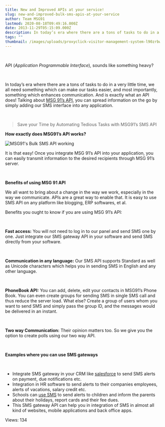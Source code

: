 ```yaml
---
title: New and Improved APIs at your service!
slug: new-and-improved-bulk-sms-apis-at-your-service
author: Team MSG91
lastmod: 2020-08-18T09:49:16.000Z
date: 2013-11-29T05:15:09.000Z
description: In today’s era where there are a tons of tasks to do in a very little time, we all need something which can make our tasks easier, and most importantly, something which enhances communication. And is exactly what an API does! Talking about MSG91 s API MSG91 bulk sms API, you can spread information on the go by simply adding our SMS interface into any application.
tags: ""
thumbnail: /images/uploads/proxyclick-visitor-management-system-l90zrbwvcoe-unsplash.jpg
---
```


 


API (*Application Programmable Interface*), sounds like something heavy?


 


In today’s era where there are a tons of tasks to do in a very little time, we all need something which can make our tasks easier, and most importantly, something which enhances communication. And is exactly what an API does! Talking about [MSG 91’s API](https://msg91.com/sms-for-developers "MSG91 bulk sms API"), you can spread information on the go by simply adding our SMS interface into any application.


 



> Save your Time by Automating Tedious Tasks with MSG91’s SMS API
> 
> 


**How exactly does MSG91’s API works?**


![MSG91's Bulk SMS API working](https://images-msg91.s3.ap-south-1.amazonaws.com/content/images/wordpress/2013/11/msg91-bulk-sms-api.png)


It is that easy! Once you integrate MSG 91’s API into your application, you can easily transmit information to the desired recipients through MSG 91’s server.


 


**Benefits of using MSG 91 API**


We all want to bring about a change in the way we work, especially in the way we communicate. APIs are a great way to enable that. It is easy to use SMS API on any platform like blogging, ERP softwares, et al.


Benefits you ought to know if you are using MSG 91’s API:


 


**Fast access:** You will not need to log in to our panel and send SMS one by one. Just integrate our SMS gateway API in your software and send SMS directly from your software.


 


**Communication in any language:** Our SMS API supports Standard as well as Unicode characters which helps you in sending SMS in English and any other language.


 


**PhoneBook API:** You can add, delete, edit your contacts in MSG91’s Phone Book. You can even create groups for sending SMS in single SMS call and thus reduce the server load. What else? Create a group of users whom you want to send SMS and simply pass the group ID, and the messages would be delivered in an instant.


 


**Two way Communication:** Their opinion matters too. So we give you the option to create polls using our two way API.


 


**Examples where you can use SMS gateways**


 


* Integrate SMS gateway in your CRM like [salesforce](https://msg91.com/guide/integration-of-sms-solutions-into-your-existing-salesforce-software/ "SMS integration in Salesforce CRM") to send SMS alerts on payment, due notifications etc.
* Integration in HR software to send alerts to their companies employees, alerts of vacations, salary credit etc.
* Schools can [use SMS](https://msg91.com/guide/fusion-of-sms-marketing-with-education-industry/ "See how sms can be beneficial for Education Industry") to send alerts to children and inform the parents about their holidays, report cards and their fee dues.
* This SMS gateway API can help you in integration of SMS in almost all kind of websites, mobile applications and back office apps.


 Views: 134


